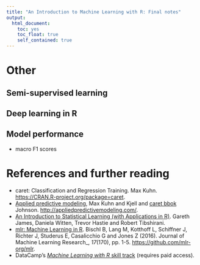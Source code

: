 ```yaml
---
title: "An Introduction to Machine Learning with R: Final notes"
output:
  html_document:
    toc: yes
    toc_float: true
    self_contained: true	
---
```



# Other 

## Semi-supervised learning

## Deep learning in R

## Model performance

- macro F1 scores

# References and further reading

- caret: Classification and Regression Training. Max Kuhn.
  [https://CRAN.R-project.org/package=caret](https://CRAN.R-project.org/package=caret).
- [Applied predictive
  modeling](https://www.springer.com/us/book/9781461468486), Max Kuhn
  and Kjell and [caret bbok](https://topepo.github.io/caret/index.html)
  Johnson. [http://appliedpredictivemodeling.com/](http://appliedpredictivemodeling.com/).
- [An Introduction to Statistical Learning (with Applications in
  R)](http://www-bcf.usc.edu/~gareth/ISL/). Gareth James, Daniela
  Witten, Trevor Hastie and Robert Tibshirani.
- [mlr: Machine Learning in
  R](http://jmlr.org/papers/v17/15-066.html). Bischl B, Lang M,
  Kotthoff L, Schiffner J, Richter J, Studerus E, Casalicchio G and
  Jones Z (2016). Journal of Machine Learning Research_, *17*(170),
  pp. 1-5. [https://github.com/mlr-org/mlr](https://github.com/mlr-org/mlr).
- DataCamp's
  [*Machine Learning with R* skill track](https://www.datacamp.com/tracks/machine-learning) (requires paid access).
